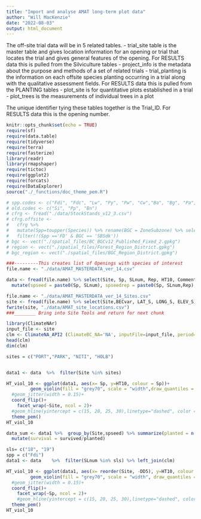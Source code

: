 ```yaml
---
title: "Import and analyse AMAT long-term plot data"
author: "Will MacKenzie"
date: "2022-08-03"
output: html_document
---
```

The off-site trial data will be in 5 related tables.
- trial_site table is the master table and gives location information for an opening or trial that locates the trial and gives general features of the opening. For RESULTS data this is pulled from the Silviculture tables
- project_info is the metadata about the purpose and methods of a set of related trials
- trial_planting is the information on each offsite species planting occurring in a trial along with the qualitative assessment fields. For RESULTS data this is pulled from the PLANTING tables
- plot_site is for quantitative plots established in a trial
- plot_trees is the measurements of individual trees in a plot

The unique identifier tying these tables together is the Trial_ID. For RESULTS data this is the opening number.


```r
knitr::opts_chunk$set(echo = TRUE)
require(sf)
require(data.table)
require(tidyverse)
require(terra)
require(fasterize)
library(readr)
library(rmapshaper)
require(tictoc)
require(ggplot2)
require(forcats)
require(DataExplorer)
source("./_functions/doc_theme_pem.R")

```

```r

# spp.codes <- c("Fdi", "Fdc", "Lw", "Py", "Pw", "Cw","Ba", "Bg", "Pa", "Yc", "Bn", "Bp", "Ls", "Fd", "Pl", "Sn", "Bl", "Sx")
# old.codes <- c("Si", "Pp", "Bn")
# cfrg <- fread("./data/StockStands_v12_3.csv")
# cfrg.offsite <-
#   cfrg %>%
#   mutate(Spp=toupper(Species)) %>% rename(BGC = ZoneSubzone) %>% select(BGC,Spp,Suitability) %>%  filter(Suitability >0 & Suitability <4) %>% distinct() %>% group_by(BGC, Spp) %>% filter(Suitability == min(Suitability)) %>% data.frame %>% 
#   filter(!(Spp =='FD' & BGC == 'SBSdk'))
# bgc <- vect("./spatial_files/BC_BGCv12_Published_Fixed_2.gpkg")
# region <- vect("./spatial_files/Forest_Region_District.gpkg")
# bgc_region <- vect("./spatial_files/BGC_Region_District.gpkg")

```

```r
###---------This creates list of Openings with species of interest
file.name <- "./data/AMAT_MASTERDATA_ver_14.csv"

data <- fread(file.name) %>% select(Site, Sp, SLnum, Rep, HT10, Comments10)%>% mutate(HT10 = replace(HT10, HT10 == "9999", 0)) %>% mutate(HT10 = replace(HT10, HT10 == ".", 0)) %>% mutate(HT10 = as.numeric(HT10)) %>% mutate_if(is.character, as.factor) %>% 
  mutate(spseed = paste0(Sp, SLnum), spseedrep = paste0(Sp, SLnum,Rep), seedsite = paste0(SLnum, Site))

file.name <- "./data/AMAT_MASTERDATA_ver_14_Sites.csv"
site <- fread(file.name) %>% select(Site,BECvar, LAT_S, LONG_S, ELEV_S)
fwrite(site, "./data/AMAT_site_locations.csv")
###________ Bring into Site Tools and return for next chunk

library(ClimateNAr) 
input_file <- site
clm <- ClimateNA_API2 (ClimateBC_NA='NA', inputFile=input_file, period='Normal_1961_1990.nrm',MSY='Y')
head(clm)
dim(clm) 

```




```r

sites = c("PORT","PARK", "NITI", "HOLB")


data1 <- data  %>%  filter(Site %in% sites)

HT_viol_10 <- ggplot(data1, aes(x= Sp, y=HT10, colour = Sp))+
         geom_violin(fill = "grey70", scale = "width",draw_quantiles = c(0.25, 0.5, 0.75))+
  #geom_jitter(width = 0.15)+
  coord_flip()+
    facet_wrap(~Site, ncol = 2)+
  #geom_hline(yintercept = c(15, 20, 25, 30),linetype="dashed", color = "grey10")+
  theme_pem()
HT_viol_10

data_sum <- data1 %>%  group_by(Site,spseed) %>% summarize(planted = n(), survived = sum(!HT10 == 0), height = mean(HT10 , na.rm = TRUE)) %>% 
  mutate(survival = survived/planted) 

```
```r
sls= c("18", "19")
spp = c("Fdi")
data1 <- data    %>%  filter(SLnum %in% sls) %>% left_join(clm)

HT_viol_10 <- ggplot(data1, aes(x= reorder(Site, -DD5), y=HT10, colour = SLnum)) +
         geom_violin(fill = "grey70", scale = "width", draw_quantiles = c(0.5, 0.75))+
  #geom_jitter(width = 0.15)+
  coord_flip()+
    facet_wrap(~Sp, ncol = 2)+
    #geom_hline(yintercept = c(15, 20, 25, 30),linetype="dashed", color = "grey10")+
  theme_pem()
HT_viol_10
```

